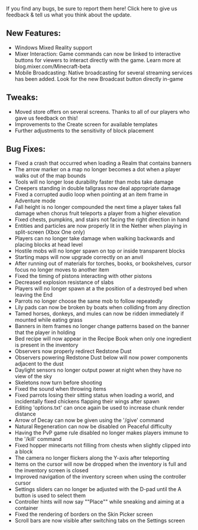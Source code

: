 If you find any bugs, be sure to report them here! Click here to give us feedback & tell us what you think about the update.

  
## **New Features:**

-   Windows Mixed Reality support
-   Mixer Interaction: Game commands can now be linked to interactive buttons for viewers to interact directly with the game. Learn more at blog.mixer.com/Minecraft-beta
-   Mobile Broadcasting: Native broadcasting for several streaming services has been added. Look for the new Broadcast button directly in-game

  
## **Tweaks:**

-   Moved store offers on several screens. Thanks to all of our players who gave us feedback on this!
-   Improvements to the Create screen for available templates
-   Further adjustments to the sensitivity of block placement

  
## **Bug Fixes:**

-   Fixed a crash that occurred when loading a Realm that contains banners
-   The arrow marker on a map no longer becomes a dot when a player walks out of the map bounds
-   Tools will no longer lose durability faster than mobs take damage
-   Creepers standing in double tallgrass now deal appropriate damage
-   Fixed a corrupted audio loop when pointing at an item frame in Adventure mode
-   Fall height is no longer compounded the next time a player takes fall damage when chorus fruit teleports a player from a higher elevation
-   Fixed chests, pumpkins, and stairs not facing the right direction in hand
-   Entities and particles are now properly lit in the Nether when playing in split-screen (Xbox One only)
-   Players can no longer take damage when walking backwards and placing blocks at head level
-   Hostile mobs will no longer spawn on top or inside transparent blocks
-   Starting maps will now upgrade correctly on an anvil
-   After running out of materials for torches, books, or bookshelves, cursor focus no longer moves to another item
-   Fixed the timing of pistons interacting with other pistons
-   Decreased explosion resistance of slabs
-   Players will no longer spawn at a the position of a destroyed bed when leaving the End
-   Parrots no longer choose the same mob to follow repeatedly
-   Lily pads can now be broken by boats when colliding from any direction
-   Tamed horses, donkeys, and mules can now be ridden immediately if mounted while eating grass
-   Banners in item frames no longer change patterns based on the banner that the player in holding
-   Bed recipe will now appear in the Recipe Book when only one ingredient is present in the inventory
-   Observers now properly redirect Redstone Dust
-   Observers powering Redstone Dust below will now power components adjacent to the dust
-   Daylight sensors no longer output power at night when they have no view of the sky
-   Skeletons now turn before shooting
-   Fixed the sound when throwing items
-   Fixed parrots losing their sitting status when loading a world, and incidentally fixed chickens flapping their wings after spawn
-   Editing 'options.txt' can once again be used to increase chunk render distance
-   Arrow of Decay can now be given using the '/give' command
-   Natural Regeneration can now be disabled on Peaceful difficulty
-   Having the PvP game rule disabled no longer makes players immune to the '/kill' command
-   Fixed hopper minecarts not filling from chests when slightly clipped into a block
-   The camera no longer flickers along the Y-axis after teleporting
-   Items on the cursor will now be dropped when the inventory is full and the inventory screen is closed
-   Improved navigation of the inventory screen when using the controller cursor
-   Settings sliders can no longer be adjusted with the D-pad until the A button is used to select them
-   Controller hints will now say ""Place"" while sneaking and aiming at a container
-   Fixed the rendering of borders on the Skin Picker screen
-   Scroll bars are now visible after switching tabs on the Settings screen
